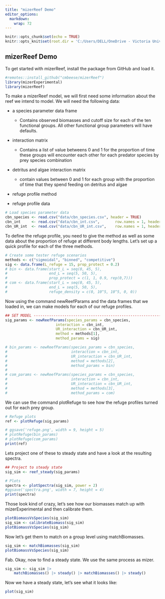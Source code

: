 ```yaml
---
title: "mizerReef Demo"
editor_options: 
  markdown: 
    wrap: 72
---
```


```r
knitr::opts_chunk$set(echo = TRUE)
knitr::opts_knit$set(root.dir = 'C:/Users/DELL/OneDrive - Victoria University of Wellington - STAFF/Thesis/3_mizerReef/mizerReef')
```

## mizerReef Demo

To get started with mizerReef, install the package from GitHub and load
it.

```r
#remotes::install_github("cmbeese/mizerReef")
library(mizerExperimental)
library(mizerReef)
```

To make a mizerReef model, we will first need some information about the
reef we intend to model. We will need the following data:

-   a species parameter data frame

    -   Contains observed biomasses and cutoff size for each of the ten
        functional groups. All other functional group parameters will
        have defaults.

-   interaction matrix

    -   Contains a list of value betweens 0 and 1 for the proportion of
        time these groups will encounter each other for each predator
        species by prey species combination

-   detritus and algae interaction matrix

    -   contain values between 0 and 1 for each group with the
        proportion of time that they spend feeding on detritus and algae

-   refuge profile method

-   refuge profile data

```r
# Load species parameter data
cbn_species <- read.csv("data/cbn_species.csv", header = TRUE)
cbn_int     <- read.csv("data/cbn_int.csv",       row.names = 1, header = TRUE)
cbn_UR_int  <- read.csv("data/cbn_UR_int.csv",    row.names = 1, header = TRUE)
```

To define the refuge profile, you need to give the method as well as
some data about the proportion of refuge at different body lengths.
Let's set up a quick profile for each of the three methods.

```r
# Create some tester refuge scenarios
methods <- c("sigmoidal", "binned", "competitive")
sig <- data.frame(L_refuge = 15, prop_protect = 0.2)
# bin <- data.frame(start_L = seq(0, 45, 5),
#                   end_L = seq(5, 50, 5),
#                   prop_protect = c(1, 1, 0.9, rep(0,7)))
# com <- data.frame(start_L = seq(0, 45, 5),
#                   end_L = seq(5, 50, 5),
#                   refuge_density = c(0, 10^5, 10^5, 0, 0))
```

Now using the command newReefParams and the data frames that we loaded
in, we can make models for each of our refuge profiles.

```r
## SET MODEL -------------------------------------------------------------------
sig_params <- newReefParams(species_params = cbn_species,
                       interaction = cbn_int,
                       UR_interaction = cbn_UR_int,
                       method = methods[1],
                       method_params = sig)

# bin_params <- newReefParams(species_params = cbn_species,
#                             interaction = cbn_int,
#                             UR_interaction = cbn_UR_int,
#                             method = methods[2],
#                             method_params = bin)
# 
# com_params <- newReefParams(species_params = cbn_species,
#                             interaction = cbn_int,
#                             UR_interaction = cbn_UR_int,
#                             method = methods[3],
#                             method_params = com)
```

We can use the command plotRefuge to see how the refuge profiles turned
out for each prey group.

```r
# Refuge plots
ref <- plotRefuge(sig_params)

# ggsave('refuge.png', width = 9, height = 5)
# plotRefuge(bin_params)
# plotRefuge(com_params)
print(ref)
```

Lets project one of these to steady state and have a look at the
resulting spectra.

```r
## Project to steady state
sig_sim <- reef_steady(sig_params)

# Plots
spectra <- plotSpectra(sig_sim, power = 2)
#ggsave('spectra.png', width = 7, height = 4)
print(spectra)
```

Those look kind of crazy, let's see how our biomasses match up with
mizerExperimental and then calibrate them.

```r
plotBiomassVsSpecies(sig_sim)
sig_sim <- calibrateBiomass(sig_sim)
plotBiomassVsSpecies(sig_sim)
```

Now let's get them to match on a group level using matchBiomasses.

```r
sig_sim <- matchBiomasses(sig_sim)
plotBiomassVsSpecies(sig_sim)
```

Fab. Okay, now to find a steady state. We use the same process as mizer.

```r
sig_sim <- sig_sim |>
    matchBiomasses() |> steady() |> matchBiomasses() |> steady() 

```

Now we have a steady state, let's see what it looks like:

```r
plot(sig_sim)
```
